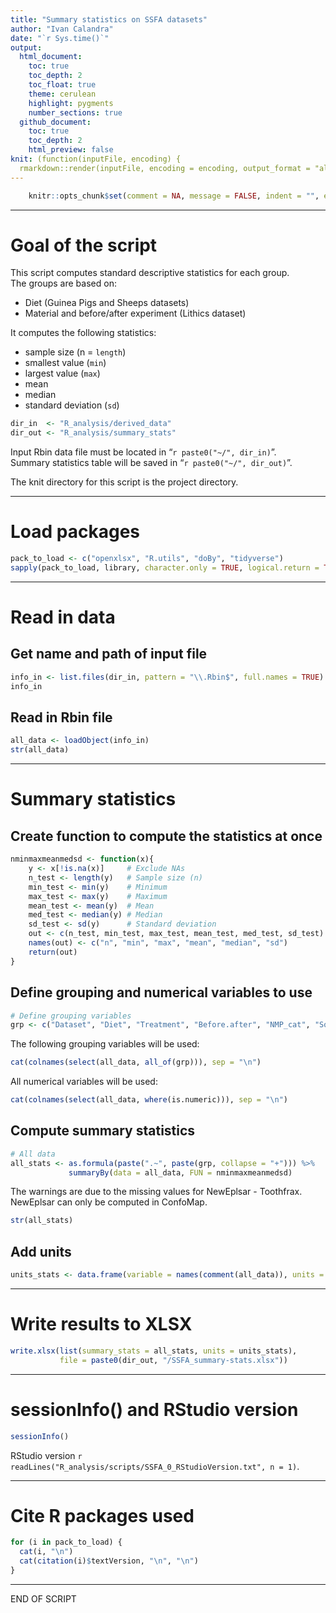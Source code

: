 ```yaml
---
title: "Summary statistics on SSFA datasets"
author: "Ivan Calandra"
date: "`r Sys.time()`"
output:
  html_document:
    toc: true
    toc_depth: 2
    toc_float: true
    theme: cerulean
    highlight: pygments
    number_sections: true
  github_document: 
    toc: true
    toc_depth: 2
    html_preview: false
knit: (function(inputFile, encoding) {
  rmarkdown::render(inputFile, encoding = encoding, output_format = "all", knit_root_dir = rprojroot::find_rstudio_root_file()) })
---
```



```r
	knitr::opts_chunk$set(comment = NA, message = FALSE, indent = "", error = TRUE)
```


---


# Goal of the script
This script computes standard descriptive statistics for each group.  
The groups are based on:

* Diet (Guinea Pigs and Sheeps datasets)  
* Material and before/after experiment (Lithics dataset)

It computes the following statistics:  

* sample size (n = `length`)  
* smallest value (`min`)  
* largest value (`max`)
* mean  
* median  
* standard deviation (`sd`)

```r
dir_in  <- "R_analysis/derived_data"
dir_out <- "R_analysis/summary_stats"
```

Input Rbin data file must be located in "`r paste0("~/", dir_in)`".  
Summary statistics table will be saved in "`r paste0("~/", dir_out)`".

The knit directory for this script is the project directory.


---


# Load packages
```r
pack_to_load <- c("openxlsx", "R.utils", "doBy", "tidyverse")
sapply(pack_to_load, library, character.only = TRUE, logical.return = TRUE) 
```


---


# Read in data
## Get name and path of input file 
```r
info_in <- list.files(dir_in, pattern = "\\.Rbin$", full.names = TRUE)
info_in
```


## Read in Rbin file
```r
all_data <- loadObject(info_in)
str(all_data)
```


---


# Summary statistics
## Create function to compute the statistics at once
```r
nminmaxmeanmedsd <- function(x){
	y <- x[!is.na(x)]     # Exclude NAs
	n_test <- length(y)   # Sample size (n)
	min_test <- min(y)    # Minimum
	max_test <- max(y)    # Maximum
	mean_test <- mean(y)  # Mean
 	med_test <- median(y) # Median
 	sd_test <- sd(y)      # Standard deviation
 	out <- c(n_test, min_test, max_test, mean_test, med_test, sd_test) # Concatenate
 	names(out) <- c("n", "min", "max", "mean", "median", "sd")         # Name values
 	return(out)                                                        # Object to return
}
```


## Define grouping and numerical variables to use
```r
# Define grouping variables
grp <- c("Dataset", "Diet", "Treatment", "Before.after", "NMP_cat", "Software")
```

The following grouping variables will be used: 
```r
cat(colnames(select(all_data, all_of(grp))), sep = "\n")
```

All numerical variables will be used: 
```r
cat(colnames(select(all_data, where(is.numeric))), sep = "\n")
```


## Compute summary statistics
```r
# All data
all_stats <- as.formula(paste(".~", paste(grp, collapse = "+"))) %>% 
             summaryBy(data = all_data, FUN = nminmaxmeanmedsd)
```

The warnings are due to the missing values for NewEplsar - Toothfrax. NewEplsar can only be computed in ConfoMap.
```r
str(all_stats)
```


## Add units
```r
units_stats <- data.frame(variable = names(comment(all_data)), units = comment(all_data))
```


---


# Write results to XLSX
```r
write.xlsx(list(summary_stats = all_stats, units = units_stats), 
           file = paste0(dir_out, "/SSFA_summary-stats.xlsx"))
```


---


# sessionInfo() and RStudio version

```r
sessionInfo()
```

RStudio version `r readLines("R_analysis/scripts/SSFA_0_RStudioVersion.txt", n = 1)`.


---


# Cite R packages used
```r
for (i in pack_to_load) {
  cat(i, "\n")
  cat(citation(i)$textVersion, "\n", "\n")
} 
```


---

END OF SCRIPT
